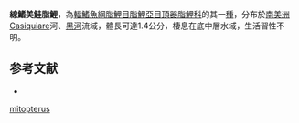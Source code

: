 {{Speciesbox
| status = NE
| status_system = IUCN3.1
| genus = Elachocharax
| species = mitopterus
| authority = [[Weitzman|Weitzman]], 1986
| synonyms = 
}}
'''線鰭美鮭脂鯉'''，為[[輻鰭魚綱|輻鰭魚綱]][[脂鯉目|脂鯉目]][[脂鯉亞目|脂鯉亞目]][[頂器脂鯉科|頂器脂鯉科]]的其一[[種|種]]，分布於[[南美洲|南美洲]]Casiquiare河、[[黑河|黑河]]流域，體長可達1.4公分，棲息在底中層水域，生活習性不明。

==参考文献==
{{refbegin}}
*{{FishBase_species|genus=Elachocharax|species=mitopterus|year=2013|month=10}}
{{refend}}
{{Taxonbar|from=Q6421376}}

[[Category:美鮭脂鯉屬|mitopterus]]